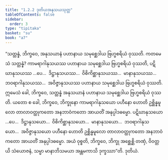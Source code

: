 ```yaml
---
title: "1.2.2 ဒုတိယအနုသယသုတ္တ"
tableOfContents: false
sidebar:
  order: 3
type: "tipitaka"
basket: "su"
book: "a7"
---
```



<DynamicBreadcrumb />

<Division number="12" book="a7">

<Paragraph number="60" book="a7">
“သတ္တန္နံ, ဘိက္ခဝေ, အနုသယာနံ ပဟာနာယ သမုစ္ဆေဒါယ ဗြဟ္မစရိယံ ဝုဿတိ. ကတမေသံ သတ္တန္နံ? ကာမရာဂါနုသယဿ ပဟာနာယ သမုစ္ဆေဒါယ ဗြဟ္မစရိယံ ဝုဿတိ, ပဋိဃာနုသယဿ …ပေ…  ဒိဋ္ဌာနုသယဿ…  ဝိစိကိစ္ဆာနုသယဿ…  မာနာနုသယဿ…  ဘဝရာဂါနုသယဿ…  အဝိဇ္ဇာနုသယဿ ပဟာနာယ သမုစ္ဆေဒါယ ဗြဟ္မစရိယံ ဝုဿတိ. ဣမေသံ ခေါ, ဘိက္ခဝေ, သတ္တန္နံ အနုသယာနံ ပဟာနာယ သမုစ္ဆေဒါယ ဗြဟ္မစရိယံ ဝုဿတိ.
</Paragraph>

<Paragraph number="61" book="a7">
ယတော စ ခေါ, ဘိက္ခဝေ, ဘိက္ခုနော ကာမရာဂါနုသယော ပဟီနော ဟောတိ ဥစ္ဆိန္နမူလော တာလာဝတ္ထုကတော အနဘာဝံကတော အာယတိံ အနုပ္ပါဒဓမ္မော. ပဋိဃာနုသယော …ပေ…  ဒိဋ္ဌာနုသယော…  ဝိစိကိစ္ဆာနုသယော…  မာနာနုသယော…  ဘဝရာဂါနုသယော…  အဝိဇ္ဇာနုသယော ပဟီနော ဟောတိ ဥစ္ဆိန္နမူလော တာလာဝတ္ထုကတော အနဘာဝံကတော အာယတိံ အနုပ္ပါဒဓမ္မော. အယံ ဝုစ္စတိ, ဘိက္ခဝေ, ဘိက္ခု အစ္ဆေစ္ဆိ တဏှံ, ဝိဝတ္တယိ သံယောဇနံ, သမ္မာ မာနာဘိသမယာ အန္တမကာသိ ဒုက္ခဿာ”တိ.

</Paragraph>
</Division>

<Paragraph number="62" type="center" book="a7">
ဒုတိယံ.
</Paragraph>